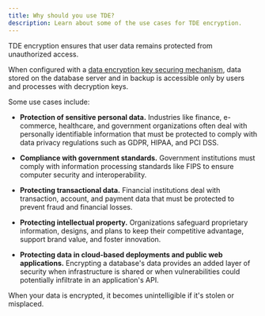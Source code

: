 ```yaml
---
title: Why should you use TDE?
description: Learn about some of the use cases for TDE encryption.
---
```


TDE encryption ensures that user data remains protected from unauthorized access.

When configured with a [data encryption key securing mechanism](../secure_key/), data stored on the database server and in backup is accessible only by users and processes with decryption keys.

Some use cases include:

- **Protection of sensitive personal data.** Industries like finance, e-commerce, healthcare, and government organizations often deal with personally identifiable information that must be protected to comply with data privacy regulations such as GDPR, HIPAA, and PCI DSS.

- **Compliance with government standards.** Government institutions must comply with information processing standards like FIPS to ensure computer security and interoperability.

- **Protecting transactional data.** Financial institutions deal with transaction, account, and payment data that must be protected to prevent fraud and financial losses.

- **Protecting intellectual property.** Organizations safeguard proprietary information, designs, and plans to keep their competitive advantage, support brand value, and foster innovation.

- **Protecting data in cloud-based deployments and public web applications.** Encrypting a database's data provides an added layer of security when infrastructure is shared or when vulnerabilities could potentially infiltrate in an application's API.

When your data is encrypted, it becomes unintelligible if it's stolen or misplaced.